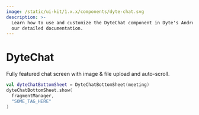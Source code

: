 ```yaml
---
image: /static/ui-kit/1.x.x/components/dyte-chat.svg
description: >-
  Learn how to use and customize the DyteChat component in Dyte's Android with
  our detailed documentation.
---
```


# DyteChat

Fully featured chat screen with image & file upload and auto-scroll.

```kotlin
val dyteChatBottomSheet = DyteChatBottomSheet(meeting)
dyteChatBottomSheet.show(
  fragmentManager,
  "SOME_TAG_HERE"
)
```

<head>
  <title>Android DyteChat</title>
</head>
